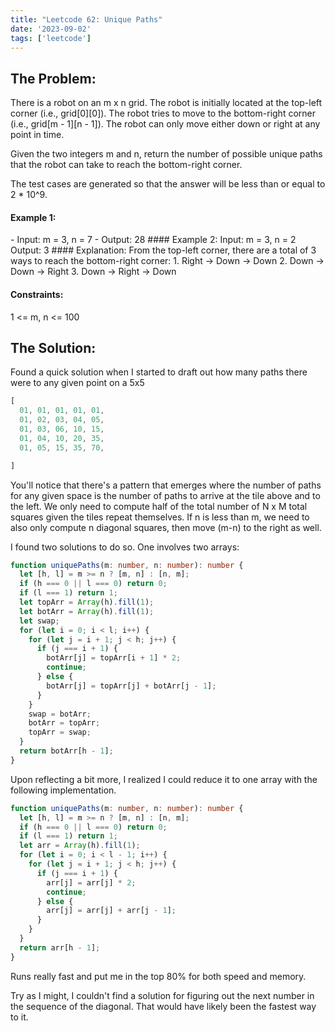```yaml
---
title: "Leetcode 62: Unique Paths"
date: '2023-09-02'
tags: ['leetcode']
---
```


## The Problem:

There is a robot on an m x n grid. The robot is initially located at the top-left corner (i.e., grid[0][0]). The robot tries to move to the bottom-right corner (i.e., grid[m - 1][n - 1]). The robot can only move either down or right at any point in time.

Given the two integers m and n, return the number of possible unique paths that the robot can take to reach the bottom-right corner.

The test cases are generated so that the answer will be less than or equal to 2 * 10\^9.

#### Example 1:
<CustomImage src="https://raw.githubusercontent.com/justindanielclark/NextJS13BlogPosts/main/images/robot_maze.png" alt="mazeimg" />
- Input: m = 3, n = 7
- Output: 28
#### Example 2:
Input: m = 3, n = 2
Output: 3
#### Explanation: From the top-left corner, there are a total of 3 ways to reach the bottom-right corner:
1. Right -> Down -> Down
2. Down -> Down -> Right
3. Down -> Right -> Down
 
#### Constraints:
1 \<= m, n \<= 100

## The Solution:
Found a quick solution when I started to draft out how many paths there were to any given point on a 5x5
```ts
[
  01, 01, 01, 01, 01,
  01, 02, 03, 04, 05,
  01, 03, 06, 10, 15,
  01, 04, 10, 20, 35,
  01, 05, 15, 35, 70,

]
```

You'll notice that there's a pattern that emerges where the number of paths for any given space is the number of paths to arrive at the tile above and to the left. We only need to compute half of the total number of N x M total squares given the tiles repeat themselves. If n is less than m, we need to also only compute n diagonal squares, then move (m-n) to the right as well.

I found two solutions to do so. One involves two arrays:

```ts
function uniquePaths(m: number, n: number): number {
  let [h, l] = m >= n ? [m, n] : [n, m];
  if (h === 0 || l === 0) return 0;
  if (l === 1) return 1;
  let topArr = Array(h).fill(1);
  let botArr = Array(h).fill(1);
  let swap;
  for (let i = 0; i < l; i++) {
    for (let j = i + 1; j < h; j++) {
      if (j === i + 1) {
        botArr[j] = topArr[i + 1] * 2;
        continue;
      } else {
        botArr[j] = topArr[j] + botArr[j - 1];
      }
    }
    swap = botArr;
    botArr = topArr;
    topArr = swap;
  }
  return botArr[h - 1];
}
```

Upon reflecting a bit more, I realized I could reduce it to one array with the following implementation.

```ts
function uniquePaths(m: number, n: number): number {
  let [h, l] = m >= n ? [m, n] : [n, m];
  if (h === 0 || l === 0) return 0;
  if (l === 1) return 1;
  let arr = Array(h).fill(1);
  for (let i = 0; i < l - 1; i++) {
    for (let j = i + 1; j < h; j++) {
      if (j === i + 1) {
        arr[j] = arr[j] * 2;
        continue;
      } else {
        arr[j] = arr[j] + arr[j - 1];
      }
    }
  }
  return arr[h - 1];
}
```

Runs really fast and put me in the top 80% for both speed and memory. 

Try as I might, I couldn't find a solution for figuring out the next number in the sequence of the diagonal. That would have likely been the fastest way to it.